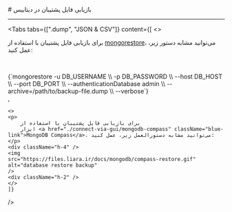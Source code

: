 
<Layout>
# بازیابی فایل پشتیبان در دیتابیس
<hr className="mb-2" />


<Tabs 
    tabs={[".dump", "JSON & CSV"]} 
    content={[
    <>
    <p>
        برای بازیابی فایل پشتیبان با استفاده از
        <a href="https://www.mongodb.com/docs/database-tools/mongorestore/" className="blue-link">mongorestore</a>، می‌توانید مشابه دستور زیر، عمل کنید:
    </p>    
    <div className="h-2" />
<div dir='ltr'>
    <Highlight className="bash">
        {`mongorestore -u DB_USERNAME \\
               -p DB_PASSWORD \\
               --host DB_HOST \\
               --port DB_PORT \\
               --authenticationDatabase admin \\
               --archive=/path/to/backup-file.dump \\
               --verbose`}
    </Highlight>
</div>
        <Asciinema id="mongodb-restore" />
    </>, 

    <>
    <p>
        برای بازیابی فایل پشتیبان با استفاده از
        ابزار <a href="./connect-via-gui/mongodb-compass" className="blue-link">MongoDB Compass</a>، می‌توانید مشابه دستورالعمل زیر، عمل کنید:
    </p> 
    <div className="h-4" />
    <img
    src="https://files.liara.ir/docs/mongodb/compass-restore.gif"
    alt="database restore backup"
    />
    <div className="h-2" />
    </>          
    ]} 
/>

<div className="h-2" />

<div className="h-2" />

</Layout>
